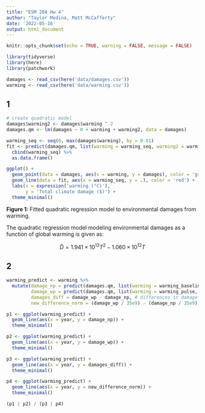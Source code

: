 ```yaml
---
title: "ESM 204 Hw 4"
author: "Taylor Medina, Matt McCafferty"
date: '2022-05-16'
output: html_document
---
```


```r
knitr::opts_chunk$set(echo = TRUE, warning = FALSE, message = FALSE)

library(tidyverse)
library(here)
library(patchwork)
```

```r
damages <- read_csv(here('data/damages.csv'))
warming <- read_csv(here('data/warming.csv'))
```

## 1

```r
# create quadratic model
damages$warming2 <- damages$warming ^ 2
damages.qm <- lm(damages ~ 0 + warming + warming2, data = damages)

warming_seq <- seq(0, max(damages$warming), by = 0.01)
fit <- predict(damages.qm, list(warming = warming_seq, warming2 = warming_seq ^ 2)) %>% 
  cbind(warming_seq) %>% 
  as.data.frame()

ggplot() +
  geom_point(data = damages, aes(x = warming, y = damages), color = 'grey') +
  geom_line(data = fit, aes(x = warming_seq, y = .), color = 'red') +
  labs(x = expression('warming (°C)'),
       y = 'Total climate damage ($)') +
  theme_minimal()
```

**Figure 1:** Fitted quadratic regression model to environmental damages from warming.

The quadratic regression model modeling environmental damages as a function of global warming is given as:

$$ \hat D = 1.941 \times 10^{13} T ^ 2 - 1.060 \times 10^{12} T $$

## 2

```r
warming_predict <- warming %>% 
  mutate(damage_np = predict(damages.qm, list(warming = warming_baseline, warming2 = warming_baseline^2)), # damage without pulse
         damage_wp = predict(damages.qm, list(warming = warming_pulse, warming2 = warming_pulse^2)), # damage with pulse
         damages_diff = damage_wp - damage_np, # differences in damage
         new_difference_norm = (damage_wp / 35e9) - (damage_np / 35e9)) # normalized difference

p1 <- ggplot(warming_predict) +
  geom_line(aes(x = year, y = damage_np)) +
  theme_minimal()

p2 <- ggplot(warming_predict) +
  geom_line(aes(x = year, y = damage_wp)) +
  theme_minimal()

p3 <- ggplot(warming_predict) +
  geom_line(aes(x = year, y = damages_diff)) +
  theme_minimal()

p4 <- ggplot(warming_predict) +
  geom_line(aes(x = year, y = new_difference_norm)) +
  theme_minimal()

(p1 | p2) / (p3 | p4)
```

